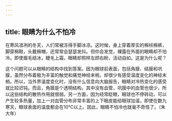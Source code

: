 ```yaml
---
---
---
```

title: 眼睛为什么不怕冷
---




在寒风凛冽的冬天，人们常被冻得手脚冰凉。这时候，身上穿着厚实的棉袄棉裤，脚穿棉鞋，头戴棉帽，还常常会瑟瑟发抖。但你会发觉，裸露在外面的眼睛却不怕冷。即使眉毛结冰，睫毛上霜，眼睛却照样左顾右盼，活动自如。这是为什么呢？



这个问题可以从眼睛的结构中找到答案。因为眼球前表面，包括角膜、结膜和巩膜，虽然分布着极为丰富的触觉和痛觉神经末梢，却很少有感受温度变化的神经末梢。所以，当外界温度变化时，没有什么信息向大脑报告，眼睛对冷热变化的感受就比较迟钝。而且，角膜是个透明结构，其中没有血管，巩膜中的血管也很少，所以这些结构的散热作用就很弱。另一方面，因为经常眨眼，眼球也不停转动，可以产生较多热量，加上一对血管分布非常丰富的上下眼皮能给眼球加温，即使在数九寒天，眼球表面的温度都会在10℃以上。因此，眼睛不怕冷也就毫不奇怪了。（朱大年）